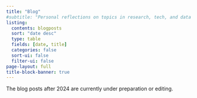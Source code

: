 ```yaml
---
title: "Blog"
#subtitle: "Personal reflections on topics in research, tech, and data science"
listing:
  contents: blogposts
  sort: "date desc"
  type: table
  fields: [date, title]
  categories: false
  sort-ui: false
  filter-ui: false
page-layout: full
title-block-banner: true
---
```


The blog posts after 2024 are currently under preparation or editing.
